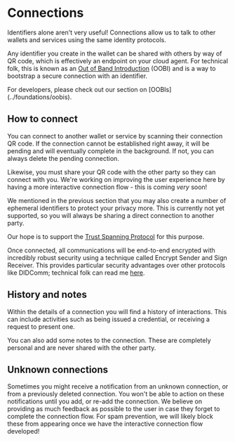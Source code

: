 
# Connections

Identifiers alone aren't very useful!
Connections allow us to talk to other wallets and services using the same identity protocols.

Any identifier you create in the wallet can be shared with others by way of QR code, which is effectively an endpoint on your cloud agent.
For technical folk, this is known as an [Out of Band Introduction](https://trustoverip.github.io/tswg-keri-specification/#out-of-band-introduction-oobi) (OOBI) and is a way to bootstrap a secure connection with an identifier.

<Callout type="info">
  For developers, please check out our section on [OOBIs](../foundations/oobis).
</Callout>

## How to connect

You can connect to another wallet or service by scanning their connection QR code.
If the connection cannot be established right away, it will be pending and will eventually complete in the background.
If not, you can always delete the pending connection.

Likewise, you must share your QR code with the other party so they can connect with you.
We're working on improving the user experience here by having a more interactive connection flow - this is coming _very_ soon!

<Callout type="info">
  We mentioned in the previous section that you may also create a number of ephemeral identifiers to protect your privacy more.
  This is currently not yet supported, so you will always be sharing a direct connection to another party.

  Our hope is to support the [Trust Spanning Protocol](https://trustoverip.github.io/tswg-tsp-specification/) for this purpose.
</Callout>

Once connected, all communications will be end-to-end encrypted with incredibly robust security using a technique called Encrypt Sender and Sign Receiver.
This provides particular security advantages over other protocols like DIDComm; technical folk can read me [here](https://github.com/SmithSamuelM/Papers/blob/master/whitepapers/SPAC_Message.md#best-combined-authenticity-and-confidentiality).

## History and notes

Within the details of a connection you will find a history of interactions.
This can include activities such as being issued a credential, or receiving a request to present one.

You can also add some notes to the connection.
These are completely personal and are never shared with the other party.

## Unknown connections

Sometimes you might receive a notification from an unknown connection, or from a previously deleted connection.
You won't be able to action on these notifications until you add, or re-add the connection.
We believe on providing as much feedback as possible to the user in case they forget to complete the connection flow.
For spam prevention, we will likely block these from appearing once we have the interactive connection flow developed!
